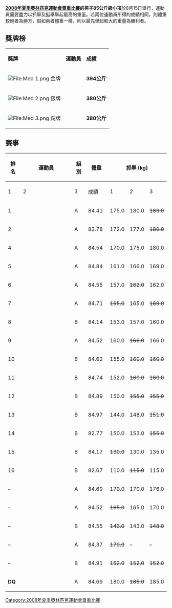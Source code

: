 {{2008年奥运会举重}}

'''[[2008年夏季奧林匹克運動會舉重比賽|2008年夏季奧林匹克運動會舉重比賽]]的男子85公斤級小項'''於8月15日舉行，運動員需要盡力以抓舉及挺舉舉起最高的重量。若兩位運動員所得的成績相同，則體重較輕者為勝方，假如兩者體重一樣，則以最先舉起較大的重量為勝利者。





== 獎牌榜 ==
{| class="wikitable"
|- bgcolor="#efefef"
| '''獎牌'''
| '''運動員'''
| '''成績'''
|-
| bgcolor="gold" | [[File:Med_1.png|File:Med 1.png]] 金牌
|{{flagIOCathlete|[[陸永|陸永]]|CHN|2008年夏季}}||'''394公斤'''
|-
| bgcolor="silver" | [[File:Med_2.png|File:Med 2.png]] 銀牌
|{{flagIOCathlete|[[季格兰•瓦尔班•马尔季罗相|季格兰•瓦尔班•马尔季罗相]]|ARM|2008年夏季}}||'''380公斤'''
|-
| bgcolor="cc9966" | [[File:Med_3.png|File:Med 3.png]] 銅牌
|{{flagIOCathlete|[[弗拉基米尔•谢多夫|弗拉基米尔•谢多夫]]|KAZ|2008年夏季}}||'''380公斤'''
|}


== 赛事 ==
{|class = "wikitable" style="text-align:center;"
! rowspan=2| 排名
! rowspan=2 width=305|運動員
! rowspan=2 width=20|組別
! rowspan=2 width=50|體重
!colspan=4| 抓舉 (kg)
!colspan=4| 挺舉 (kg)
!rowspan=2 width=60| 總成績 (kg)
|-
! width=40|1
! width=40|2
! width=40|3
! width=60|成績
! width=40|1
! width=40|2
! width=40|3
! width=60|成績
|-bgcolor=gold 
| 1 ||align=left| {{flagIOCathlete|[[陸永|陸永]]|CHN|2008年夏季}} || A || 84.41 || 175.0 || 180.0 || <s>183.0</s> || 180.0 || 208.0 || <s>214.0</s> || 214.0 || 214.0 || 394.0
|- bgcolor="cc9966" 
| 2 || align="left" | {{flagIOCathlete|[[季格兰·瓦尔班·马尔季罗相|季格兰·瓦尔班·马尔季罗相]]|ARM|2008年夏季}} || A || 83.78 || 172.0 || 177.0 || <s>180.0</s>|| 177.0 || <s>203.0</s>|| 203.0 || <s>206.0</s>|| 203.0 || 380.0
|-
| 4 ||align=left| {{flagIOCathlete|[[弗拉基米尔·谢多夫|弗拉基米尔·谢多夫]]|KAZ|2008年夏季}} || A || 84.54 || 170.0 || 175.0 || 180.0 || 180.0 || 200.0 || <s>203.0</s> || <s>203.0</s> || 200.0 || 380.0
|-
| 5 ||align=left| {{flagIOCathlete|[[哈迭尔·巴利亚达雷斯|哈迭尔·巴利亚达雷斯]]|CUB|2008年夏季}} || A || 84.84 || 161.0 || 166.0 || 169.0 || 169.0 || <s>198.0</s> || 198.0 || 203.0 || 203.0 || 372.0
|-
| 6 ||align=left| {{flagIOCathlete|[[邦雅曼·埃内坎|邦雅曼·埃内坎]]|FRA|2008年夏季}} || A || 84.55 || 157.0 || <s>162.0</s> || 162.0 || 162.0 || 196.0 || 201.0 || 205.0 || 205.0 || 367.0
|-
| 7 ||align=left| {{flagIOCathlete|[[曼苏尔别克·恰舍莫夫|曼苏尔别克·恰舍莫夫]]|UZB|2008年夏季}} || A || 84.71 || <s>165.0</s> || 165.0 || <s>169.0</s> || 165.0 || 195.0 || 199.0 || 202.0 || 202.0 || 367.0
|-
| 8 ||align=left| {{flagIOCathlete|[[肯德里克·法里斯|肯德里克·法里斯]]|USA|2008年夏季}} || B || 84.14 || 153.0 || 157.0 || 160.0 || 160.0 || <s>195.0</s> || 195.0 || 202.0 || 202.0 || 362.0
|-
| 9 ||align=left| {{flagIOCathlete|[[因蒂加姆·扎伊罗夫|因蒂加姆·扎伊罗夫]]|AZE|2008年夏季}} || A || 84.52 || 160.0 || <s>166.0</s> || 166.0 || 166.0 || 195.0 || <s>199.0</s> || <s>199.0</s> || 195.0 || 361.0
|-
| 10 ||align=left| {{flagIOCathlete|[[卡洛斯·安迪卡|卡洛斯·安迪卡]]|COL|2008年夏季}} || B || 84.62 || 155.0 || <s>160.0</s> || <s>160.0</s> || 155.0 || 190.0 || 195.0 || 201.0 || 201.0 || 356.0
|-
| 11 ||align=left| {{flagIOCathlete|[[特里亚特诺·莫尔多多索夫|特里亚特诺·莫尔多多索夫]]|KGZ|2008年夏季}} || B || 84.74 || 152.0 || <s>160.0</s> || <s>160.0</s> || 152.0 || 182.0 || 190.0 || 194.0 || 194.0 || 346.0
|-
| 12 ||align=left| {{flagIOCathlete|[[翁德雷·库特利克|翁德雷·库特利克]]|SVK|2008年夏季}} || B || 84.89 || 150.0 || <s>155.0</s> || <s>155.0</s> || 150.0 || 186.0 || <s>191.0</s> || 193.0 || 193.0 || 343.0
|-
| 13 ||align=left| {{flagIOCathlete|[[贝内迪克特·乌洛科|贝内迪克特·乌洛科]]|NGR|2008年夏季}} || B || 84.97 || 144.0 || 148.0 || <s>151.0</s> || 148.0 || <s>187.0</s> || 187.0 || 191.0 || 191.0 || 339.0
|-
| 14 ||align=left| {{flagIOCathlete|[[布赖斯·维维恩|布赖斯·维维恩]]|CMR|2008年夏季}} || B || 82.77 || 150.0 || 153.0 || <s>155.0</s> || 153.0 || 180.0 || <s>185.0</s> || <s>185.0</s> || 180.0 || 333.0
|-
| 15 ||align=left| {{flagIOCathlete|[[大卫·卡托阿陶|大卫·卡托阿陶]]|KIR|2008年夏季}} || B || 84.17 || <s>130.0</s> || 130.0 || 135.0 || 135.0 || 170.0 || <s>178.0</s> || 178.0 || 178.0 || 313.0
|-
| 16 ||align=left| {{flagIOCathlete|[[特伦斯·迪克西|特伦斯·迪克西]]|SEY|2008年夏季}} || B || 82.67 || 110.0 || <s>115.0</s> || 115.0 || 115.0 || 130.0 || <s>140.0</s> || 140.0 || 140.0 || 255.0
|-
| – ||align=left| {{flagIOCathlete|[[埃德加·格沃尔基扬|埃德加·格沃尔基扬]]|ARM|2008年夏季}} || A || 84.69 || <s>170.0</s> || 170.0 || 176.0 || 176.0 || <s>196.0</s> || <s>196.0</s> || <s>196.0</s> || – || DNF
|-
| – ||align=left| {{flagIOCathlete|[[伊泽特·因杰|伊泽特·因杰]]|TUR|2008年夏季}} || A || 84.52 || <s>165.0</s> || 165.0 || 170.0 || 170.0 || <s>190.0</s> || – || – || – || DNF
|-
| – ||align=left| {{flagIOCathlete|[[劳利·齐列基泽|劳利·齐列基泽]]|GEO|2008年夏季}} || B || 84.55 || <s>143.0</s> || 143.0 || <s>148.0</s> || 143.0 || – || – || – || – || DNF
|-
| – ||align=left| {{flagIOCathlete|[[瓦季姆·斯特拉尔佐夫|瓦季姆·斯特拉尔佐夫]]|BLR|2008年夏季}} || A || 84.37 || <s>170.0</s> || – || – || – || – || – || – || – || DNF
|-
| – ||align=left| {{flagIOCathlete|[[埃尔维斯·查尔斯·马克斯|埃尔维斯·查尔斯·马克斯]]|VEN|2008年夏季}} || B || 84.91 || <s>152.0</s> || <s>152.0</s> || <s>152.0</s> || – || – || – || – || – || DNF
|- bgcolor="silver" 
| '''DQ''' || align="left" | {{flagIOCathlete|[[安德烈·雷巴科夫|安德烈·雷巴科夫]]|BLR|2008年夏季}} || A || 84.69 || 180.0 || <s>185.0</s> || 185.0 || <s>'''185.0 OR'''</s><s>'''（DQ）'''</s> || 200.0 || 204.0 || 209.0 || 209.0 || <s>'''394.0 WR'''</s><s>'''（DQ）'''</s>
|}

[[Category:2008年夏季奧林匹克運動會舉重比賽|Category:2008年夏季奧林匹克運動會舉重比賽]]